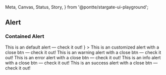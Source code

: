   Meta,
  Canvas,
  Status,
  Story,
} from '@pontte/stargate-ui-playground';


<Meta title="Core/Alert" component={Alert} />

## Alert

<Status type="rc" />

### Contained Alert

<Canvas>
  <Alert contained>This is an default alert — check it out!</Alert>
</Canvas>

<Canvas>
  <Alert
    contained
    close
    icon={<SvgIconClose />}
  >
    This is an customized alert with a close btn — check it out!
  </Alert>
</Canvas>

<Canvas>
  <Alert severity="warning" contained close>This is an warning alert with a close btn — check it out!</Alert>
</Canvas>

<Canvas>
  <Alert severity="error" contained close>This is an error alert with a close btn — check it out!</Alert>
</Canvas>

<Canvas>
  <Alert severity="info" contained close>This is an info alert with a close btn — check it out!</Alert>
</Canvas>

<Canvas>
  <Alert severity="success" contained close>This is an success alert with a close btn — check it out!</Alert>
</Canvas>

